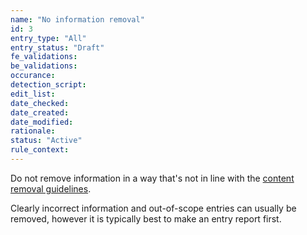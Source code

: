 ```yaml
---
name: "No information removal"
id: 3
entry_type: "All"
entry_status: "Draft"
fe_validations:
be_validations:
occurance:
detection_script:
edit_list:
date_checked:
date_created:
date_modified:
rationale:
status: "Active"
rule_context:
---
```

Do not remove information in a way that's not in line with the [content removal guidelines](/docs/content-removal-guidelines).

Clearly incorrect information and out-of-scope entries can usually be removed, however it is typically best to make an entry report first.